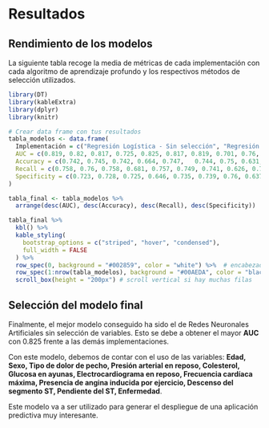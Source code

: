 # Resultados {.unnumbered}

## Rendimiento de los modelos

La siguiente tabla recoge la media de métricas de cada implementación con cada algoritmo de aprendizaje profundo y los respectivos métodos de selección utilizados.

```{r, warning=FALSE, echo=FALSE, message=FALSE}
library(DT)
library(kableExtra)
library(dplyr)
library(knitr)

# Crear data frame con tus resultados
tabla_modelos <- data.frame(
  Implementación = c("Regresión Logística - Sin selección", "Regresión Logística - Con Filtro", "Regresión Logística - Con Wrapper", "Regresión Logística - Con Embedded", "Redes Neuronales Artificiales - Sin selección", "Redes Neuronales Artificiales - Con Filtro", "Redes Neuronales Artificiales - Con Wrapper", "Redes Neuronales Artificiales - Con Embedded", "Árboles de Decisión - Sin selección", "Árboles de Decisión - Con Filtro", "Árboles de Decisión - Con Wrapper", "Árboles de Decisión - Con Embedded", "Máquinas de Soporte de Vectores - Sin selección", "Máquinas de Soporte de Vectores - Con Filtro", "Máquinas de Soporte de Vectores - Con Wrapper", "Máquinas de Soporte de Vectores - Con Embedded"),
  AUC = c(0.819, 0.82, 0.817, 0.725, 0.825, 0.817, 0.819, 0.701, 0.76, 0.766, 0.768, 0.684, 0.82, 0.82, 0.816, 0.727),
  Accuracy = c(0.742, 0.745, 0.742, 0.664, 0.747,	0.744, 0.75, 0.631, 0.729, 0.732, 0.731, 0.648, 0.745, 0.747, 0.747, 0.658),
  Recall = c(0.758, 0.76, 0.758, 0.681, 0.757, 0.749, 0.741, 0.626, 0.736, 0.744, 0.724, 0.588, 0.767, 0.763, 0.763, 0.662),
  Specificity = c(0.723, 0.728, 0.725, 0.646, 0.735, 0.739, 0.76, 0.637, 0.721, 0.718, 0.739, 0.716, 0.719, 0.73, 0.728, 0.654)
)

tabla_final <- tabla_modelos %>%
  arrange(desc(AUC), desc(Accuracy), desc(Recall), desc(Specificity))

tabla_final %>%
  kbl() %>%
  kable_styling(
    bootstrap_options = c("striped", "hover", "condensed"),
    full_width = FALSE
  ) %>%
  row_spec(0, background = "#002859", color = "white") %>%  # encabezado
  row_spec(1:nrow(tabla_modelos), background = "#00AEDA", color = "black")%>%
  scroll_box(height = "200px") # scroll vertical si hay muchas filas 

```

## Selección del modelo final

Finalmente, el mejor modelo conseguido ha sido el de Redes Neuronales Artificiales sin selección de variables. Esto se debe a obtener el mayor **AUC** con 0.825 frente a las demás implementaciones. 

Con este modelo, debemos de contar con el uso de las variables: **Edad, Sexo, Tipo de dolor de pecho, Presión arterial en reposo, Colesterol, Glucosa en ayunas, Electrocardiograma en reposo, Frecuencia cardíaca máxima, Presencia de angina inducida por ejercicio, Descenso del segmento ST, Pendiente del ST, Enfermedad**.

Este modelo va a ser utilizado para generar el despliegue de una aplicación predictiva muy interesante.
